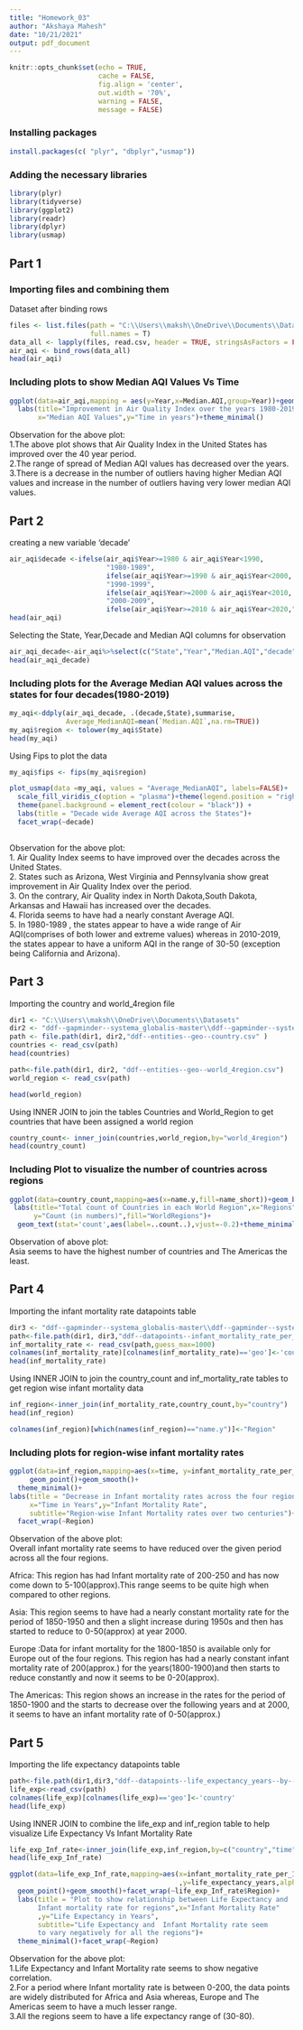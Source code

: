 ---
title: "Homework_03"
author: "Akshaya Mahesh"
date: "10/21/2021"
output: pdf_document
---

```{r setup, include=FALSE}
knitr::opts_chunk$set(echo = TRUE,
                      cache = FALSE,
                      fig.align = 'center',
                      out.width = '70%',
                      warning = FALSE,
                      message = FALSE)
```
### Installing packages
```{r eval=FALSE}
install.packages(c( "plyr", "dbplyr","usmap"))
```


### Adding the necessary libraries
```{r}
library(plyr)
library(tidyverse)
library(ggplot2)
library(readr)
library(dplyr)
library(usmap)
```
## Part 1
### Importing files and combining them
Dataset after binding rows
```{r }
files <- list.files(path = "C:\\Users\\maksh\\OneDrive\\Documents\\Datasets\\epa-aqi-data-annual\\epa-aqi-data-annual", pattern = "*.csv",
                    full.names = T)
data_all <- lapply(files, read.csv, header = TRUE, stringsAsFactors = FALSE)
air_aqi <- bind_rows(data_all)
head(air_aqi)
```

### Including plots to show Median AQI Values Vs Time
```{r}

ggplot(data=air_aqi,mapping = aes(y=Year,x=Median.AQI,group=Year))+geom_boxplot()+
  labs(title="Improvement in Air Quality Index over the years 1980-2019 ",
       x="Median AQI Values",y="Time in years")+theme_minimal()
```
Observation  for the above plot:  
1.The above plot shows that Air Quality Index in the United States has improved over the 40 year period.  
2.The range of spread of Median AQI values has decreased over the years.  
3.There is a decrease in the number of outliers having higher Median AQI values and increase in the number of outliers having very lower median AQI values.  

## Part 2
creating a new variable 'decade'    
```{r}
air_aqi$decade <-ifelse(air_aqi$Year>=1980 & air_aqi$Year<1990,
                        "1980-1989",
                        ifelse(air_aqi$Year>=1990 & air_aqi$Year<2000,
                        "1990-1999",
                        ifelse(air_aqi$Year>=2000 & air_aqi$Year<2010,
                        "2000-2009",
                        ifelse(air_aqi$Year>=2010 & air_aqi$Year<2020,"2010-2019","0"))))
head(air_aqi)

``` 
Selecting the State, Year,Decade and Median AQI columns for observation    
```{r}
air_aqi_decade<-air_aqi%>%select(c("State","Year","Median.AQI","decade"))
head(air_aqi_decade)
```

### Including plots for the Average Median AQI values across the states for four decades(1980-2019)

```{r message=FALSE}
my_aqi<-ddply(air_aqi_decade, .(decade,State),summarise,
              Average_MedianAQI=mean(`Median.AQI`,na.rm=TRUE))
my_aqi$region <- tolower(my_aqi$State)
head(my_aqi)
```
Using Fips to plot the data
```{r}

my_aqi$fips <- fips(my_aqi$region)

plot_usmap(data =my_aqi, values = "Average_MedianAQI", labels=FALSE)+
  scale_fill_viridis_c(option = "plasma")+theme(legend.position = "right")+
  theme(panel.background = element_rect(colour = "black")) +
  labs(title = "Decade wide Average AQI across the States")+
  facet_wrap(~decade)
  
```

Observation for the above plot:  
1. Air Quality Index seems to have improved over the decades across the United States.     
2. States such as Arizona, West Virginia and Pennsylvania show great improvement in Air Quality Index over the   period.    
3. On the contrary, Air Quality index in North Dakota,South Dakota, Arkansas and Hawaii has increased over the decades.    
4. Florida seems to have had a nearly constant Average AQI.    
5. In 1980-1989 , the states appear to have a wide range of Air AQI(comprises of both lower and extreme values) whereas in 2010-2019, the states appear to have a uniform AQI in the range of 30-50 (exception being California and Arizona).    

## Part 3
Importing the country and world_4region file  
```{r}
dir1 <- "C:\\Users\\maksh\\OneDrive\\Documents\\Datasets"
dir2 <- "ddf--gapminder--systema_globalis-master\\ddf--gapminder--systema_globalis-master"
path <- file.path(dir1, dir2,"ddf--entities--geo--country.csv" )
countries <- read_csv(path)
head(countries)
```

```{r}
path<-file.path(dir1, dir2, "ddf--entities--geo--world_4region.csv")
world_region <- read_csv(path)

head(world_region)
```
Using INNER JOIN to join the tables Countries and World_Region to get countries that have been assigned a world region  
```{r}
country_count<- inner_join(countries,world_region,by="world_4region")
head(country_count)
```
### Including Plot to visualize the number of countries across regions
```{r}
ggplot(data=country_count,mapping=aes(x=name.y,fill=name_short))+geom_bar()+
 labs(title="Total count of Countries in each World Region",x="Regions",
      y="Count (in numbers)",fill="WorldRegions")+
  geom_text(stat='count',aes(label=..count..),vjust=-0.2)+theme_minimal()
```
Observation of above plot:  
Asia seems to have the highest number of countries and The Americas the least.  

## Part 4
Importing the infant mortality rate datapoints table  
```{r}
dir3 <- "ddf--gapminder--systema_globalis-master\\ddf--gapminder--systema_globalis-master\\countries-etc-datapoints"
path<-file.path(dir1, dir3,"ddf--datapoints--infant_mortality_rate_per_1000_births--by--geo--time.csv")
inf_mortality_rate <- read_csv(path,guess_max=1000)
colnames(inf_mortality_rate)[colnames(inf_mortality_rate)=='geo']<-'country'
head(inf_mortality_rate)
```
Using INNER JOIN to join the country_count and inf_mortality_rate tables to get region wise infant mortality data  
```{r}
inf_region<-inner_join(inf_mortality_rate,country_count,by="country")
head(inf_region)
```
 
```{r}
colnames(inf_region)[which(names(inf_region)=="name.y")]<-"Region"
```
### Including plots for region-wise infant mortality rates 
```{r}
ggplot(data=inf_region,mapping=aes(x=time, y=infant_mortality_rate_per_1000_births,alpha=2)) +
     geom_point()+geom_smooth()+
  theme_minimal()+
labs(title = "Decrease in Infant mortality rates across the four regions",
     x="Time in Years",y="Infant Mortality Rate",
     subtitle="Region-wise Infant Mortality rates over two centuries")+
  facet_wrap(~Region)

```
Observation of the above plot:  
Overall infant mortality rate seems to have reduced over the given period across all the four regions.  

Africa: This region has had Infant mortality rate of 200-250 and has now come down to 5-100(approx).This range seems to be quite high when compared to other regions.  

Asia: This region seems to have had a nearly constant mortality rate for the period of 1850-1950 and then a slight increase during 1950s and then has started to reduce to 0-50(approx) at year 2000.  

Europe :Data for infant mortality for the 1800-1850 is available only for Europe out of the four regions. This region has had a nearly constant infant mortality rate of 200(approx.) for the years(1800-1900)and then starts to reduce constantly and now it seems to be 0-20(approx).  

The Americas: This region shows an increase in the rates for the period of 1850-1900 and the starts to decrease over the following years and at 2000, it seems to have an infant mortality rate of 0-50(approx.)  


## Part 5
Importing the life expectancy datapoints table  
```{r}
path<-file.path(dir1,dir3,"ddf--datapoints--life_expectancy_years--by--geo--time.csv")
life_exp<-read_csv(path)
colnames(life_exp)[colnames(life_exp)=='geo']<-'country'
head(life_exp)
```
Using INNER JOIN to combine the life_exp and inf_region table to help visualize Life Expectancy Vs Infant Mortality Rate  
```{r}
life_exp_Inf_rate<-inner_join(life_exp,inf_region,by=c("country","time"))
head(life_exp_Inf_rate)
```

```{r}
ggplot(data=life_exp_Inf_rate,mapping=aes(x=infant_mortality_rate_per_1000_births
                                          ,y=life_expectancy_years,alpha=2))+
  geom_point()+geom_smooth()+facet_wrap(~life_exp_Inf_rate$Region)+
  labs(title = "Plot to show relationship between Life Expectancy and 
       Infant mortality rate for regions",x="Infant Mortality Rate"
       ,y="Life Expectancy in Years",
       subtitle="Life Expectancy and  Infant Mortality rate seem 
       to vary negatively for all the regions")+
  theme_minimal()+facet_wrap(~Region)
```
Observation for the above plot:  
1.Life Expectancy and Infant Mortality rate seems to show negative correlation.  
2.For a period where Infant mortality rate is between 0-200, the data points are widely distributed for Africa and Asia whereas, Europe and The Americas seem to have a much lesser range.  
3.All the regions seem to have a life expectancy range of (30-80).  
